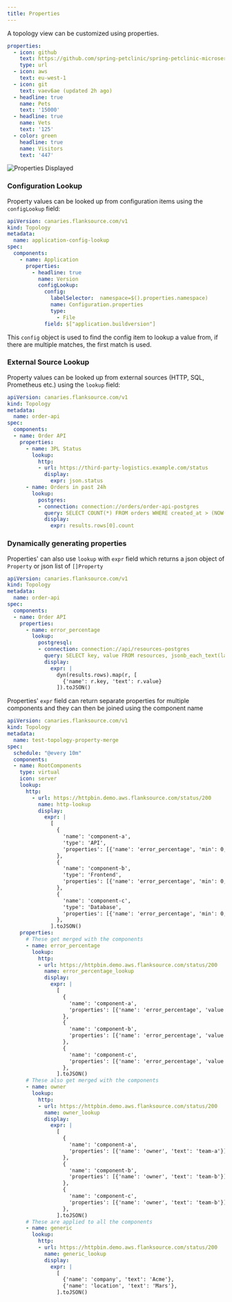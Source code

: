 ```yaml
---
title: Properties
---
```



A topology view can be customized using properties.

```yaml
properties:
  - icon: github
    text: https://github.com/spring-petclinic/spring-petclinic-microservices
    type: url
  - icon: aws
    text: eu-west-1
  - icon: git
    text: vaev6ae (updated 2h ago)
  - headline: true
    name: Pets
    text: '15000'
  - headline: true
    name: Vets
    text: '125'
  - color: green
    headline: true
    name: Visitors
    text: '447'
```

![Properties Displayed](/img/properties-in-mission-control.png)


<Properties/>

### Configuration Lookup

Property values can be looked up from configuration items using the `configLookup` field:

```yaml title="config-lookup.yaml"
apiVersion: canaries.flanksource.com/v1
kind: Topology
metadata:
  name: application-config-lookup
spec:
  components:
    - name: Application
      properties:
        - headline: true
          name: Version
          configLookup:
            config:
              labelSelector:  namespace=$().properties.namespace)
              name: Configuration.properties
              type:
                - File
            field: $["application.buildversion"]
```

This `config` object is used to find the config item to lookup a value from, if there are multiple matches, the first match is used.


### External Source Lookup

Property values can be looked up from external sources (HTTP, SQL, Prometheus etc.) using the `lookup` field:

```yaml title="order-api.yaml"
apiVersion: canaries.flanksource.com/v1
kind: Topology
metadata:
  name: order-api
spec:
  components:
  - name: Order API
    properties:
      - name: 3PL Status
        lookup:
          http:
          - url: https://third-party-logistics.example.com/status
            display:
              expr: json.status
      - name: Orders in past 24h
        lookup:
          postgres:
          - connection: connection://orders/order-api-postgres
            query: SELECT COUNT(*) FROM orders WHERE created_at > (NOW() - '24 hours'::INTERVAL)
            display:
              expr: results.rows[0].count
```

### Dynamically generating properties

Properties' can also use `lookup` with `expr` field which returns a json object of `Property` or json list of `[]Property`

```yaml title="order-api.yaml"
apiVersion: canaries.flanksource.com/v1
kind: Topology
metadata:
  name: order-api
spec:
  components:
  - name: Order API
    properties:
      - name: error_percentage
        lookup:
          postgresql:
          - connection: connection://api/resources-postgres
            query: SELECT key, value FROM resources, jsonb_each_text(labels) where id = '874a10a0-7728-4ee1-91fb-cc7dab0a6fb5'
            display:
              expr: |
                dyn(results.rows).map(r, [
                  {'name': r.key, 'text': r.value}
                ]).toJSON()
```


Properties' `expr` field can return separate properties for multiple components and they can then be joined using the component name

```yaml title="order-api.yaml"
apiVersion: canaries.flanksource.com/v1
kind: Topology
metadata:
  name: test-topology-property-merge
spec:
  schedule: "@every 10m"
  components:
  - name: RootComponents
    type: virtual
    icon: server
    lookup:
      http:
        - url: https://httpbin.demo.aws.flanksource.com/status/200
          name: http-lookup
          display:
            expr: |
              [
                {
                  'name': 'component-a',
                  'type': 'API',
                  'properties': [{'name': 'error_percentage', 'min': 0, 'max': 100}, {'name': 'owner'}]
                },
                {
                  'name': 'component-b',
                  'type': 'Frontend',
                  'properties': [{'name': 'error_percentage', 'min': 0, 'max': 100}, {'name': 'owner'}]
                },
                {
                  'name': 'component-c',
                  'type': 'Database',
                  'properties': [{'name': 'error_percentage', 'min': 0, 'max': 100}, {'name': 'owner'}]
                },
              ].toJSON()
    properties:
      # These get merged with the components
      - name: error_percentage
        lookup:
          http:
          - url: https://httpbin.demo.aws.flanksource.com/status/200
            name: error_percentage_lookup
            display:
              expr: |
                [
                  {
                    'name': 'component-a',
                    'properties': [{'name': 'error_percentage', 'value': 1}]
                  },
                  {
                    'name': 'component-b',
                    'properties': [{'name': 'error_percentage', 'value': 10}]
                  },
                  {
                    'name': 'component-c',
                    'properties': [{'name': 'error_percentage', 'value': 50}]
                  },
                ].toJSON()
      # These also get merged with the components
      - name: owner
        lookup:
          http:
          - url: https://httpbin.demo.aws.flanksource.com/status/200
            name: owner_lookup
            display:
              expr: |
                [
                  {
                    'name': 'component-a',
                    'properties': [{'name': 'owner', 'text': 'team-a'}]
                  },
                  {
                    'name': 'component-b',
                    'properties': [{'name': 'owner', 'text': 'team-b'}]
                  },
                  {
                    'name': 'component-c',
                    'properties': [{'name': 'owner', 'text': 'team-b'}]
                  },
                ].toJSON()
      # These are applied to all the components
      - name: generic
        lookup:
          http:
          - url: https://httpbin.demo.aws.flanksource.com/status/200
            name: generic_lookup
            display:
              expr: |
                [
                  {'name': 'company', 'text': 'Acme'},
                  {'name': 'location', 'text': 'Mars'},
                ].toJSON()
```


